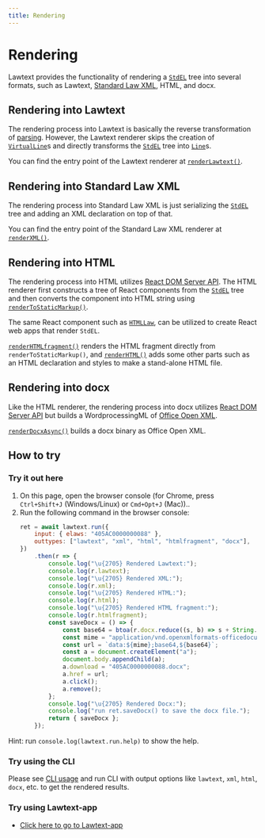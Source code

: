 ```yaml
---
title: Rendering
---
```


# Rendering

Lawtext provides the functionality of rendering a [`StdEL`](../technical/intermediate-data.mdx#stdel) tree into several formats, such as Lawtext, [Standard Law XML](https://elaws.e-gov.go.jp/file/XMLSchemaForJapaneseLaw_v3.xsd), HTML, and docx.

## Rendering into Lawtext

The rendering process into Lawtext is basically the reverse transformation of [parsing](../technical/parsing.mdx). However, the Lawtext renderer skips the creation of [`VirtualLine`](../technical/parsing.mdx#virtualline)s and directly transforms the [`StdEL`](../technical/intermediate-data.mdx#stdel) tree into [`Line`](../technical/parsing.mdx#line)s.

You can find the entry point of the Lawtext renderer at [`renderLawtext()`](../lib/core/src/renderer/lawtext/README.mdx#renderlawtext).

## Rendering into Standard Law XML

The rendering process into Standard Law XML is just serializing the [`StdEL`](../technical/intermediate-data.mdx#stdel) tree and adding an XML declaration on top of that.

You can find the entry point of the Standard Law XML renderer at [`renderXML()`](../lib/core/src/renderer/xml/README.mdx#renderxml).

## Rendering into HTML

The rendering process into HTML utilizes [React DOM Server API](https://react.dev/reference/react-dom/server). The HTML renderer first constructs a tree of React components from the [`StdEL`](../technical/intermediate-data.mdx#stdel) tree and then converts the component into HTML string using [`renderToStaticMarkup()`](https://react.dev/reference/react-dom/server/renderToStaticMarkup#rendertostaticmarkup).

The same React component such as [`HTMLLaw`](../lib/core/src/renderer/rules/law/README.mdx#htmllaw), can be utilized to create React web apps that render `StdEL`.

[`renderHTMLfragment()`](../lib/core/src/renderer/html/README.mdx#renderhtmlfragment) renders the HTML fragment directly from `renderToStaticMarkup()`, and [`renderHTML()`](../lib/core/src/renderer/html/README.mdx#renderhtml) adds some other parts such as an HTML declaration and styles to make a stand-alone HTML file.

## Rendering into docx

Like the HTML renderer, the rendering process into docx utilizes [React DOM Server API](https://react.dev/reference/react-dom/server) but builds a WordprocessingML of [Office Open XML](https://www.ecma-international.org/publications-and-standards/standards/ecma-376/).

[`renderDocxAsync()`](../lib/core/src/renderer/docx/README.mdx#renderdocxasync) builds a docx binary as Office Open XML.

## How to try

### Try it out here

1. On this page, open the browser console (for Chrome, press `Ctrl+Shift+J` (Windows/Linux) or `Cmd+Opt+J` (Mac))..
1. Run the following command in the browser console:
    ```js
    ret = await lawtext.run({
        input: { elaws: "405AC0000000088" },
        outtypes: ["lawtext", "xml", "html", "htmlfragment", "docx"],
    })
        .then(r => {
            console.log("\u{2705} Rendered Lawtext:");
            console.log(r.lawtext);
            console.log("\u{2705} Rendered XML:");
            console.log(r.xml);
            console.log("\u{2705} Rendered HTML:");
            console.log(r.html);
            console.log("\u{2705} Rendered HTML fragment:");
            console.log(r.htmlfragment);
            const saveDocx = () => {
                const base64 = btoa(r.docx.reduce((s, b) => s + String.fromCharCode(b), ""));
                const mime = "application/vnd.openxmlformats-officedocument.wordprocessingml.document";
                const url = `data:${mime};base64,${base64}`;
                const a = document.createElement("a");
                document.body.appendChild(a);
                a.download = "405AC0000000088.docx";
                a.href = url;
                a.click();
                a.remove();
            };
            console.log("\u{2705} Rendered Docx:");
            console.log("run ret.saveDocx() to save the docx file.");
            return { saveDocx };
        });
    ```

Hint: run `console.log(lawtext.run.help)` to show the help.

### Try using the CLI

Please see [CLI usage](../cli.mdx) and run CLI with output options like `lawtext`, `xml`, `html`, `docx`, etc. to get the rendered results.

### Try using Lawtext-app

- [Click here to go to Lawtext-app](https://yamachig.github.io/lawtext-app/#/v1:405AC0000000088)
